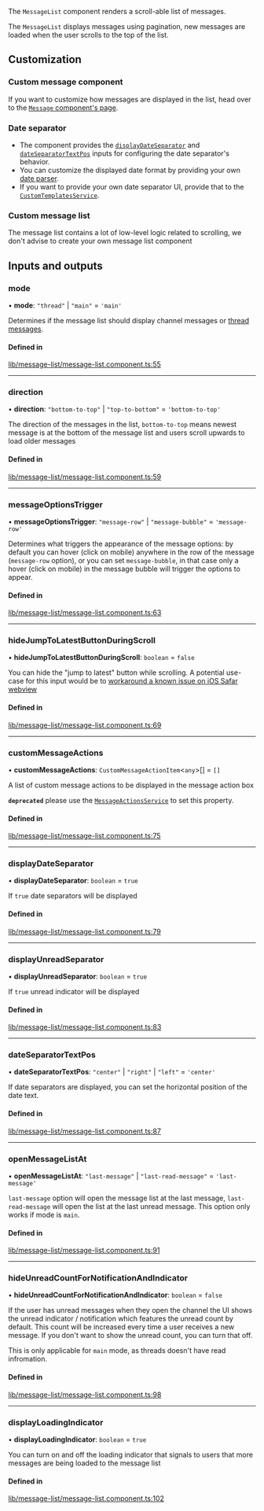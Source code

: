 
The `MessageList` component renders a scroll-able list of messages.

The `MessageList` displays messages using pagination, new messages are loaded when the user scrolls to the top of the list.

## Customization

### Custom message component

If you want to customize how messages are displayed in the list, head over to the [`Message` component's page](../../components/MessageComponent/#customization).

### Date separator

- The component provides the [`displayDateSeparator`](#displaydateseparator) and [`dateSeparatorTextPos`](#dateseparatortextpos) inputs for configuring the date separator's behavior.
- You can customize the displayed date format by providing your own [date parser](../../services/DateParserService/#customdateparser).
- If you want to provide your own date separator UI, provide that to the [`CustomTemplatesService`](../../services/CustomTemplatesService/#dateseparatortemplate).

### Custom message list

The message list contains a lot of low-level logic related to scrolling, we don't advise to create your own message list component

[//]: # "Start of generated content"
## Inputs and outputs 


### mode

• **mode**: ``"thread"`` \| ``"main"`` = `'main'`

Determines if the message list should display channel messages or [thread messages](https://getstream.io/chat/docs/javascript/threads/?language=javascript).

#### Defined in

[lib/message-list/message-list.component.ts:55](https://github.com/GetStream/stream-chat-angular/blob/cc27765/projects/stream-chat-angular/src/lib/message-list/message-list.component.ts#L55)

___

### direction

• **direction**: ``"bottom-to-top"`` \| ``"top-to-bottom"`` = `'bottom-to-top'`

The direction of the messages in the list, `bottom-to-top` means newest message is at the bottom of the message list and users scroll upwards to load older messages

#### Defined in

[lib/message-list/message-list.component.ts:59](https://github.com/GetStream/stream-chat-angular/blob/cc27765/projects/stream-chat-angular/src/lib/message-list/message-list.component.ts#L59)

___

### messageOptionsTrigger

• **messageOptionsTrigger**: ``"message-row"`` \| ``"message-bubble"`` = `'message-row'`

Determines what triggers the appearance of the message options: by default you can hover (click on mobile) anywhere in the row of the message (`message-row` option), or you can set `message-bubble`, in that case only a hover (click on mobile) in the message bubble will trigger the options to appear.

#### Defined in

[lib/message-list/message-list.component.ts:63](https://github.com/GetStream/stream-chat-angular/blob/cc27765/projects/stream-chat-angular/src/lib/message-list/message-list.component.ts#L63)

___

### hideJumpToLatestButtonDuringScroll

• **hideJumpToLatestButtonDuringScroll**: `boolean` = `false`

You can hide the "jump to latest" button while scrolling. A potential use-case for this input would be to [workaround a known issue on iOS Safar webview](https://github.com/GetStream/stream-chat-angular/issues/418)

#### Defined in

[lib/message-list/message-list.component.ts:69](https://github.com/GetStream/stream-chat-angular/blob/cc27765/projects/stream-chat-angular/src/lib/message-list/message-list.component.ts#L69)

___

### customMessageActions

• **customMessageActions**: `CustomMessageActionItem`<`any`\>[] = `[]`

A list of custom message actions to be displayed in the message action box

**`deprecated`** please use the [`MessageActionsService`](https://getstream.io/chat/docs/sdk/angular/services/MessageActionsService) to set this property.

#### Defined in

[lib/message-list/message-list.component.ts:75](https://github.com/GetStream/stream-chat-angular/blob/cc27765/projects/stream-chat-angular/src/lib/message-list/message-list.component.ts#L75)

___

### displayDateSeparator

• **displayDateSeparator**: `boolean` = `true`

If `true` date separators will be displayed

#### Defined in

[lib/message-list/message-list.component.ts:79](https://github.com/GetStream/stream-chat-angular/blob/cc27765/projects/stream-chat-angular/src/lib/message-list/message-list.component.ts#L79)

___

### displayUnreadSeparator

• **displayUnreadSeparator**: `boolean` = `true`

If `true` unread indicator will be displayed

#### Defined in

[lib/message-list/message-list.component.ts:83](https://github.com/GetStream/stream-chat-angular/blob/cc27765/projects/stream-chat-angular/src/lib/message-list/message-list.component.ts#L83)

___

### dateSeparatorTextPos

• **dateSeparatorTextPos**: ``"center"`` \| ``"right"`` \| ``"left"`` = `'center'`

If date separators are displayed, you can set the horizontal position of the date text.

#### Defined in

[lib/message-list/message-list.component.ts:87](https://github.com/GetStream/stream-chat-angular/blob/cc27765/projects/stream-chat-angular/src/lib/message-list/message-list.component.ts#L87)

___

### openMessageListAt

• **openMessageListAt**: ``"last-message"`` \| ``"last-read-message"`` = `'last-message'`

`last-message` option will open the message list at the last message, `last-read-message` will open the list at the last unread message. This option only works if mode is `main`.

#### Defined in

[lib/message-list/message-list.component.ts:91](https://github.com/GetStream/stream-chat-angular/blob/cc27765/projects/stream-chat-angular/src/lib/message-list/message-list.component.ts#L91)

___

### hideUnreadCountForNotificationAndIndicator

• **hideUnreadCountForNotificationAndIndicator**: `boolean` = `false`

If the user has unread messages when they open the channel the UI shows the unread indicator / notification which features the unread count by default. This count will be increased every time a user receives a new message. If you don't want to show the unread count, you can turn that off.

This is only applicable for `main` mode, as threads doesn't have read infromation.

#### Defined in

[lib/message-list/message-list.component.ts:98](https://github.com/GetStream/stream-chat-angular/blob/cc27765/projects/stream-chat-angular/src/lib/message-list/message-list.component.ts#L98)

___

### displayLoadingIndicator

• **displayLoadingIndicator**: `boolean` = `true`

You can turn on and off the loading indicator that signals to users that more messages are being loaded to the message list

#### Defined in

[lib/message-list/message-list.component.ts:102](https://github.com/GetStream/stream-chat-angular/blob/cc27765/projects/stream-chat-angular/src/lib/message-list/message-list.component.ts#L102)

[//]: # "End of generated content"
